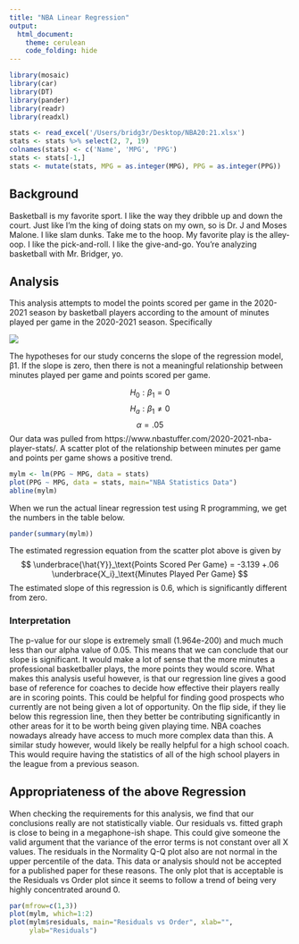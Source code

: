 ```yaml
---
title: "NBA Linear Regression"
output: 
  html_document:
    theme: cerulean
    code_folding: hide
---
```


```r
library(mosaic)
library(car)
library(DT)
library(pander)
library(readr)
library(readxl)

stats <- read_excel('/Users/bridg3r/Desktop/NBA20:21.xlsx')
stats <- stats %>% select(2, 7, 19)
colnames(stats) <- c('Name', 'MPG', 'PPG')
stats <- stats[-1,]
stats <- mutate(stats, MPG = as.integer(MPG), PPG = as.integer(PPG))
```


## Background 

Basketball is my favorite sport. I like the way they dribble up and down the court. Just like I'm the king of doing stats on my own, so is Dr. J and Moses Malone. I like slam dunks. Take me to the hoop. My favorite play is the alley-oop. I like the pick-and-roll. I like the give-and-go. You're analyzing basketball with Mr. Bridger, yo. 
    
## Analysis

This analysis attempts to model the points scored per game in the 2020-2021 season by basketball players according to the amount of minutes played per game in the 2020-2021 season. Specifically

![](/Users/bridg3r/Desktop/Screen Shot 2022-06-13 at 11.25.48 AM.png)

The hypotheses for our study concerns the slope of the regression model, β1. If the slope is zero, then there is not a meaningful relationship between minutes played per game and points scored per game.

$$
  H_0: \beta_1 = 0
$$
$$
  H_a: \beta_1 \ne 0
$$
$$
	\alpha = .05
$$
Our data was pulled from https://www.nbastuffer.com/2020-2021-nba-player-stats/. A scatter plot of the relationship between minutes per game and points per game shows a positive trend.

```r
mylm <- lm(PPG ~ MPG, data = stats)
plot(PPG ~ MPG, data = stats, main="NBA Statistics Data")
abline(mylm)
```
When we run the actual linear regression test using R programming, we get the numbers in the table below.
```r
pander(summary(mylm))
```

The estimated regression equation from the scatter plot above is given by
$$
  \underbrace{\hat{Y}}_\text{Points Scored Per Game} = -3.139 +.06 \underbrace{X_i}_\text{Minutes Played Per Game} 
$$
The estimated slope of this regression is 0.6, which is significantly different from zero.

### Interpretation
The p-value for our slope is extremely small (1.964e-200) and much much less than our alpha value of 0.05. This means that we can conclude that our slope is significant. It would make a lot of sense that the more minutes a professional basketballer plays, the more points they would score. What makes this analysis useful however, is that our regression line gives a good base of reference for coaches to decide how effective their players really are in scoring points. This could be helpful for finding good prospects who currently are not being given a lot of opportunity. On the flip side, if they lie below this regression line, then they better be contributing significantly in other areas for it to be worth being given playing time. NBA coaches nowadays already have access to much more complex data than this. A similar study however, would likely be really helpful for a high school coach. This would require having the statistics of all of the high school players in the league from a previous season. 

## Appropriateness of the above Regression

When checking the requirements for this analysis, we find that our conclusions really are not statistically viable. Our residuals vs. fitted graph is close to being in a megaphone-ish shape. This could give someone the valid argument that the variance of the error terms is not constant over all X values. The residuals in the Normality Q-Q plot also are not normal in the upper percentile of the data. This data or analysis should not be accepted for a published paper for these reasons. The only plot that is acceptable is the Residuals vs Order plot since it seems to follow a trend of being very highly concentrated around 0.
```r
par(mfrow=c(1,3))
plot(mylm, which=1:2)
plot(mylm$residuals, main="Residuals vs Order", xlab="",
     ylab="Residuals")
```

